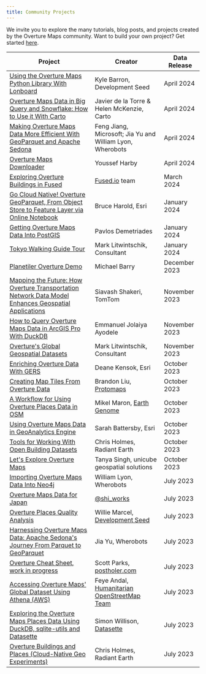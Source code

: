 ```yaml
---
title: Community Projects
---
```


We invite you to explore the many tutorials, blog posts, and projects created by the Overture Maps community. Want to build your own project? Get started [here](../getting-data).


| Project | Creator | Data Release |
| ---------- | -------- | -------- |
| [Using the Overture Maps Python Library With Lonboard](https://developmentseed.org/lonboard/latest/examples/overture-maps/) | Kyle Barron, Development Seed | April 2024 |
| [Overture Maps Data in Big Query and Snowflake: How to Use it With Carto](https://carto.com/blog/overture-maps-data-now-on-the-cloud-use-it-with-carto) | Javier de la Torre & Helen McKenzie, Carto | April 2024 | 
| [Making Overture Maps Data More Efficient With GeoParquet and Apache Sedona](https://wherobots.com/overture-maps-data-cloud-native-geoparquet-apache-sedona/) | Feng Jiang, Microsoft; Jia Yu and William Lyon, Wherobots | April 2024 |
| [Overture Maps Downloader](https://pypi.org/project/overturemapsdownloader/) | Youssef Harby | April 2024 |
| [Exploring Overture Buildings in Fused](https://docs.fused.io/basics/tutorials/overture/) | [Fused.io](https://www.fused.io/) team | March 2024 | 
| [Go Cloud Native! Overture GeoParquet, From Object Store to Feature Layer via Online Notebook](https://community.esri.com/t5/arcgis-data-interoperability-blog/go-cloud-native-overture-geoparquet-from-object/ba-p/1371965) | Bruce Harold, Esri | January 2024 |
| [Getting Overture Maps Data Into PostGIS](https://python.plainenglish.io/downloading-overture-map-foundations-buildings-data-using-apache-sedona-with-docker-python-and-473f5175f241) | Pavlos Demetriades | January 2024 | 
| [Tokyo Walking Guide Tour](https://tech.marksblogg.com/tokyo-walking-tour-guide.html) | Mark Litwintschik, Consultant | January 2024 |
| [Planetiler Overture Demo](https://msbarry.github.io/planetiler-overture-demo/#13.99/42.35625/-71.06989) | Michael Barry | December 2023 |
| [Mapping the Future: How Overture Transportation Network Data Model Enhances Geospatial Applications](https://engineering.tomtom.com/overture-transportation-network-linear-referencing/) | Siavash Shakeri, TomTom | November 2023 |
| [How to Query Overture Maps Data in ArcGIS Pro With DuckDB](https://www.spatialnode.net/articles/how-to-query-overture-maps-foundation-data-in-arcgis-pro-with-duck-dbc094f9) | Emmanuel Jolaiya Ayodele | November 2023 |
| [Overture's Global Geospatial Datasets](https://tech.marksblogg.com/overture-gis-data.html) | Mark Litwintschik, Consultant | November 2023 |
| [Enriching Overture Data With GERS](https://www.esri.com/arcgis-blog/products/arcgis-online/mapping/enriching-overture-data-with-gers/) | Deane Kensok, Esri | October 2023 | 
| [Creating Map Tiles From Overture Data](https://github.com/bdon/overture-tiles) | Brandon Liu, [Protomaps](https://protomaps.com/) | October 2023 |
| [A Workflow for Using Overture Places Data in OSM](https://www.openstreetmap.org/user/mikelmaron/diary/402600) | Mikel Maron, [Earth Genome](https://www.earthgenome.org/) | October 2023 |
| [Using Overture Maps Data in GeoAnalytics Engine](https://community.esri.com/t5/geoanalytics-engine-blog/using-overture-maps-data-in-geoanalytics-engine/ba-p/1341493) | Sarah Battersby, Esri | October 2023 |
| [Tools for Working With Open Building Datasets](https://open.gishub.org/open-buildings/) | Chris Holmes, Radiant Earth | October 2023 |
| [Let's Explore Overture Maps](https://medium.com/@singh.tanya3298/lets-explore-overture-maps-3209c25d6c97) | Tanya Singh, unicube geospatial solutions | October 2023 |
| [Importing Overture Maps Data Into Neo4j](https://lyonwj.com/blog/importing-overture-maps-neo4j-aws-athena-spatial-sql-query) | William Lyon, Wherobots | July 2023 |
| [Overture Maps Data for Japan](https://shi-works.github.io/Overture-Maps-Data-for-GIS/#16.18/35.680945/139.767552/-12.7/60) | [@shi_works](https://twitter.com/shi__works) | July 2023 | 
| [Overture Places Quality Analysis](https://observablehq.com/d/9847c08c46f56ed6) | Willie Marcel, [Development Seed](https://developmentseed.org/) | July 2023 |
| [Harnessing Overture Maps Data: Apache Sedona's Journey From Parquet to GeoParquet](https://medium.com/@dr.jiayu/harnessing-overture-maps-data-apache-sedonas-journey-from-parquet-to-geoparquet-d99f7767a499) | Jia Yu, Wherobots | July 2023 |
| [Overture Cheat Sheet, work in progress](https://www.postholer.com/articles/Overature-Cheat-Sheet) | Scott Parks, [postholer.com](https://www.postholer.com/) | July 2023 |
| [Accessing Overture Maps' Global Dataset Using Athena (AWS)](https://feyeandal.me/blog/access_overture_data_using_athena) | Feye Andal, [Humanitarian OpenStreetMap Team](https://www.hotosm.org/) | July 2023 |
| [Exploring the Overture Maps Places Data Using DuckDB, sqlite-utils and Datasette](https://til.simonwillison.net/overture-maps/overture-maps-parquet) | Simon Willison, [Datasette](https://datasette.io/) | July 2023 |
| [Overture Buildings and Places (Cloud-Native Geo Experiments)](https://beta.source.coop/repositories/cholmes/overture/description/) | Chris Holmes, Radiant Earth | July 2023 |











